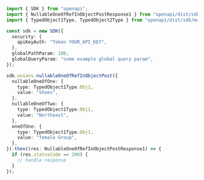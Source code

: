 ```typescript showLineNumbers copy filename="Nullable One Of Ref In Object Post usage example"
import { SDK } from "openapi";
import { NullableOneOfRefInObjectPostResponse1 } from "openapi/dist/sdk/models/operations";
import { TypedObject1Type, TypedObject2Type } from "openapi/dist/sdk/models/shared";

const sdk = new SDK({
  security: {
    apiKeyAuth: "Token YOUR_API_KEY",
  },
  globalPathParam: 100,
  globalQueryParam: "some example global query param",
});

sdk.unions.nullableOneOfRefInObjectPost({
  nullableOneOfOne: {
    type: TypedObject1Type.Obj1,
    value: "Shoes",
  },
  nullableOneOfTwo: {
    type: TypedObject1Type.Obj1,
    value: "Northeast",
  },
  oneOfOne: {
    type: TypedObject1Type.Obj1,
    value: "female Group",
  },
}).then((res: NullableOneOfRefInObjectPostResponse1) => {
  if (res.statusCode == 200) {
    // handle response
  }
});
```
